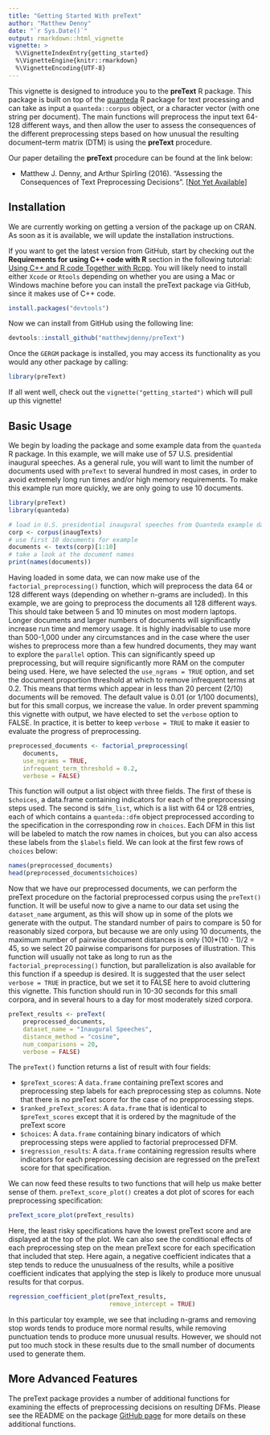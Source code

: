 ```yaml
---
title: "Getting Started With preText"
author: "Matthew Denny"
date: "`r Sys.Date()`"
output: rmarkdown::html_vignette
vignette: >
  %\VignetteIndexEntry{getting_started}
  %\VignetteEngine{knitr::rmarkdown}
  %\VignetteEncoding{UTF-8}
---
```


This vignette is designed to introduce you to the **preText** R package. This 
package is built on top of the [quanteda](https://github.com/kbenoit/quanteda)
R package for text processing and can take as input a `quanteda::corpus` object,
or a character vector (with one string per document). The main functions will
preprocess the input text 64-128 different ways, and then allow the user to 
assess the consequences of the different preprocessing steps based on how 
unusual the resulting document--term matrix (DTM) is using the **preText**
procedure.

Our paper detailing the **preText** procedure can be found at the link below:

* Matthew J. Denny, and Arthur Spirling (2016). "Assessing the Consequences of Text Preprocessing Decisions". [[Not Yet Available](www.mjdenny.com)]

## Installation
We are currently working on getting a version of the package up on CRAN. As soon
as it is available, we will update the installation instructions.

If you want to get the latest version from GitHub, start by checking out the 
**Requirements for using C++ code with R** section in the following 
tutorial: [Using C++ and R code Together with Rcpp](http://www.mjdenny.com/Rcpp_Intro.html). 
You will likely need to install either `Xcode` or `Rtools` depending on whether 
you are using a Mac or Windows machine before you can install the preText package 
via GitHub, since it makes use of C++ code.

```r
install.packages("devtools")
```    
Now we can install from GitHub using the following line:
```r
devtools::install_github("matthewjdenny/preText")
```
Once the `GERGM` package is installed, you may access its functionality as you 
would any other package by calling:
```r
library(preText)
```
If all went well, check out the `vignette("getting_started")` which will pull up 
this vignette!

## Basic Usage
We begin by loading the package and some example data from the `quanteda` R 
package. In this example, we will make use of 57 U.S. presidential inaugural 
speeches. As a general rule, you will want to limit the number of documents used
with `preText` to several hundred in most cases, in order to avoid extremely 
long run times and/or high memory requirements. To make this example run more 
quickly, we are only going to use 10 documents.
```r
library(preText)
library(quanteda)

# load in U.S. presidential inaugural speeches from Quanteda example data.
corp <- corpus(inaugTexts)
# use first 10 documents for example
documents <- texts(corp)[1:10]
# take a look at the document names
print(names(documents))
```
Having loaded in some data, we can now make use of the `factorial_preprocessing()` 
function, which will preprocess the data 64 or 128 different ways (depending on
whether n-grams are included). In this example, we are going to preprocess the 
documents all 128 different ways. This should take between 5 and 10 minutes on 
most modern laptops. Longer documents and larger numbers of documents will 
significantly increase run time and memory usage. It is highly inadvisable to use 
more than 500-1,000 under any circumstances and in the case where the user wishes 
to preprocess more than a few hundred documents, they may want to explore the 
`parallel` option. This can significantly speed up preprocessing, but will 
require significantly more RAM on the computer being used. Here, we have 
selected the `use_ngrams = TRUE` option, and set the document proportion 
threshold at which to remove infrequent terms at 0.2. This means that terms 
which appear in less than 20 percent (2/10) documents will be removed. The 
default value is 0.01 (or 1/100 documents), but for this small corpus, we 
increase the value. In order prevent spamming this vignette with output, we have 
elected to set the  `verbose` option to FALSE. In practice, it is better to keep 
`verbose = TRUE` to make it easier to evaluate the progress of preprocessing.
```r
preprocessed_documents <- factorial_preprocessing(
    documents,
    use_ngrams = TRUE,
    infrequent_term_threshold = 0.2,
    verbose = FALSE)
```
 This function will output a list object with 
three fields. The first of these is `$choices`, a data.frame containing indicators
for each of the preprocessing steps used. The second is `$dfm_list`, which is a 
list with 64 or 128 entries, each of which contains a `quanteda::dfm` object 
preprocessed according to the specification in the corresponding row in `choices`.
Each DFM in this list will be labeled to match the row names in choices, but you
can also access these labels from the `$labels` field. We can look at the first 
few rows of `choices` below:
```r
names(preprocessed_documents)
head(preprocessed_documents$choices)
```
Now that we have our preprocessed documents, we can perform the preText 
procedure on the factorial preprocessed corpus using the `preText()` function.
It will be useful now to give a name to our data set using the `dataset_name`
argument, as this will show up in some of the plots we generate with the output.
The standard number of pairs to compare is 50 for reasonably sized corpora, but
because we are only using 10 documents, the maximum number of pairwise document
distances is only (10)*(10 - 1)/2 = 45, so we select 20 pairwise comparisons for
purposes of illustration. This function will usually not take as long to run as 
the `factorial_preprocessing()` function, but parallelization is also available 
for this function if a speedup is desired. It is suggested that the user select
`verbose = TRUE` in practice, but we set it to FALSE here to avoid cluttering 
this vignette. This function should run in 10-30 seconds for this small corpora, 
and in several hours to a day for most moderately sized corpora.
```r
preText_results <- preText(
    preprocessed_documents,
    dataset_name = "Inaugural Speeches",
    distance_method = "cosine",
    num_comparisons = 20,
    verbose = FALSE)
```
The `preText()` function returns a list of result with four fields:

* `$preText_scores`: A `data.frame` containing preText scores and preprocessing step labels for each preprocessing step as columns. Note that there is no preText score for the case of no prepprocessing steps. 
* `$ranked_preText_scores`: A `data.frame` that is identical to `$preText_scores` except that it is ordered by the magnitude of the preText score
* `$choices`: A `data.frame` containing binary indicators of which preprocessing 
steps were applied to factorial preprocessed DFM. 
* `$regression_results`: A `data.frame` containing regression results where indicators for each preprocessing decision are regressed on the preText score for that specification.

We can now feed these results to two functions that will help us make better 
sense of them. `preText_score_plot()` creates a dot plot of scores for each 
preprocessing specification:
```r
preText_score_plot(preText_results)
```
Here, the least risky specifications have the lowest preText score and are 
displayed at the top of the plot. We can also see the conditional effects of 
each preprocessing step on the mean preText score for each specification that 
included that step. Here again, a negative coefficient indicates that a step 
tends to reduce the unusualness of the results, while a positive coefficient
indicates that applying the step is likely to produce more unusual results for 
that corpus.
```r
regression_coefficient_plot(preText_results,
                            remove_intercept = TRUE)
```
In this particular toy example, we see that including n-grams and removing 
stop words tends to produce more normal results, while removing punctuation
tends to produce more unusual results. However, we should not put too much stock
in these results due to the small number of documents used to generate them.

## More Advanced Features
The preText package provides a number of additional functions for examining the
effects of preprocessing decisions on resulting DFMs. Please see the README on
the package [GitHub page](https://github.com/matthewjdenny/preText) for more
details on these additional functions.
